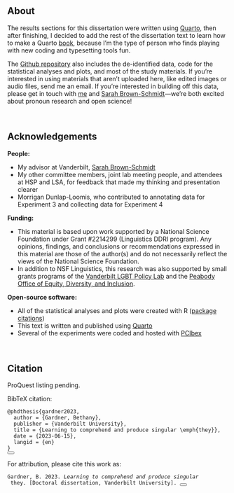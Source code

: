 <br>

## About {.unnumbered}

The results sections for this dissertation were written using [Quarto](https://quarto.org), then after finishing, I decided to add the rest of the dissertation text to learn how to make a Quarto [book](https://quarto.org/docs/books/), because I'm the type of person who finds playing with new coding and typesetting tools fun.

The [Github repository](https://github.com/bethanyhgardner/dissertation/) also includes the de-identified data, code for the statistical analyses and plots, and most of the study materials. If you're interested in using materials that aren't uploaded here, like edited images or audio files, send me an email. If you're interested in building off this data, please get in touch with [me](mailto:bethany.gardner@vanderbilt.edu) and [Sarah Brown-Schmidt](mailto:sarah.brown-schmidt@vanderbilt.edu)---we're both excited about pronoun research and open science!

<br>

## Acknowledgements {.unnumbered}

**People:**

-   My advisor at Vanderbilt, [Sarah Brown-Schmidt](http://sarahbrownschmidt.com/lab-page/)
-   My other committee members, joint lab meeting people, and attendees at HSP and LSA, for feedback that made my thinking and presentation clearer
-   Morrigan Dunlap-Loomis, who contributed to annotating data for Experiment 3 and collecting data for Experiment 4

**Funding:**

-   This material is based upon work supported by a National Science Foundation under Grant #2214299 (Linguistics DDRI program). Any opinions, findings, and conclusions or recommendations expressed in this material are those of the author(s) and do not necessarily reflect the views of the National Science Foundation.
-   In addition to NSF Linguistics, this research was also supported by small grants programs of the [Vanderbilt LGBT Policy Lab](https://www.vanderbilt.edu/lgbtq-policy-lab/) and the [Peabody Office of Equity, Diversity, and Inclusion](https://peabody.vanderbilt.edu/about/office-of-equity-diversity-inclusion/).

**Open-source software:**

-   All of the statistical analyses and plots were created with R ([package citations](7_references.qmd#packages))
-   This text is written and published using [Quarto](https://quarto.org)
-   Several of the experiments were coded and hosted with [PCIbex](https://doc.pcibex.net/)

<br>

## Citation {.unnumbered}

ProQuest listing pending.

::: quarto-appendix-secondary-label
```{=html}
BibTeX citation:
```
:::

```{=html}
<pre class="sourceCode code-with-copy quarto-appendix-bibtex"><code class="sourceCode bibtex">@phdthesis{gardner2023,
  author = {Gardner, Bethany},
  publisher = {Vanderbilt University},
  title = {Learning to comprehend and produce singular \emph{they}},
  date = {2023-06-15},
  langid = {en}
}
</code><button title="Copy to Clipboard" class="code-copy-button"><i class="bi"></i></button></pre>
```

::: quarto-appendix-secondary-label
```{=html}
For attribution, please cite this work as:
```
:::

```{=html}
<pre class="sourceCode code-with-copy"><code><div id="ref-gardner2023" class="csl-entry quarto-appendix-citeas" role="listitem">Gardner, B. 2023. <i>Learning to comprehend and produce singular</i><br> they. [Doctoral dissertation, Vanderbilt University]. <!-- ProQuest Dissertations & Theses Global. <a href="https://url_pending">url_pending</a>. --></code><button title="Copy to Clipboard" class="code-copy-button"><i class="bi"></i></button></pre>
```
